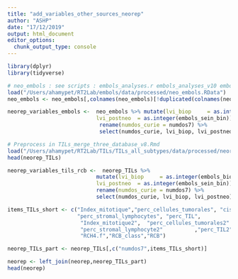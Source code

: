 ```yaml
---
title: "add_variables_other_sources_neorep"
author: "ASHP"
date: "17/12/2019"
output: html_document
editor_options: 
  chunk_output_type: console
---
```


```r
library(dplyr)
library(tidyverse)

```

```r
# neo_embols : see scripts : embols_analyses.r embols_analyses_v10 embols_corrected.RData
load("/Users/ahamypet/RT2Lab/embols/data/processed/neo_embols.RData")
neo_embols <- neo_embols[,colnames(neo_embols)[!duplicated(colnames(neo_embols))]]

neorep_variables_embols <-  neo_embols %>% mutate(lvi_biop     = as.integer(embols_biopsie_bin),
                            lvi_postneo  = as.integer(embols_sein_bin))  %>% 
                             rename(numdos_curie = numdos7) %>%
                             select(numdos_curie, lvi_biop, lvi_postneo) 
```

```r
# Preprocess in TILs_merge_three_database_v8.Rmd
load("/Users/ahamypet/RT2Lab/TILs/TILs_all_subtypes/data/processed/neorep_TILs.RData")
head(neorep_TILs)

neorep_variables_tils_rcb <-  neorep_TILs %>% 
                            mutate(lvi_biop     = as.integer(embols_biopsie_bin),
                            lvi_postneo  = as.integer(embols_sein_bin))  %>% 
                            rename(numdos_curie = numdos7) %>%
                            select(numdos_curie, lvi_biop, lvi_postneo) 

items_TILs_short <- c("Index_mitotique","perc_cellules_tumorales", "cis_infiltrant",
                      "perc_stromal_lymphocytes", "perc_TIL",
                       "Index_mitotique2",  "perc_cellules_tumorales2"  ,   "cis_infiltrant2" ,
                       "perc_stromal_lymphocyte2"          ,"perc_TIL2"       ,   
                       "RCH4.f","RCB_class","RCB")

neorep_TILs_part <- neorep_TILs[,c("numdos7",items_TILs_short)]

neorep <- left_join(neorep,neorep_TILs_part)
head(neorep)

```


